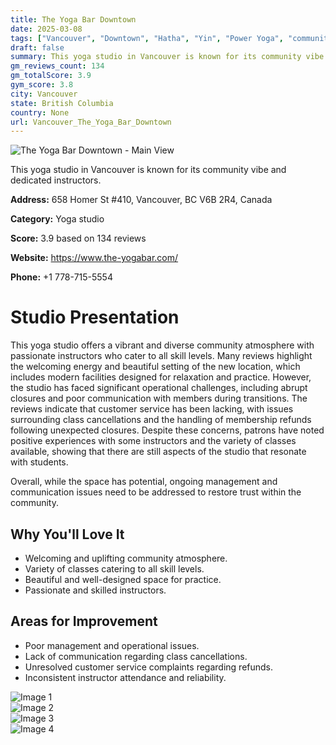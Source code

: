 ```yaml
---
title: The Yoga Bar Downtown
date: 2025-03-08
tags: ["Vancouver", "Downtown", "Hatha", "Yin", "Power Yoga", "community", "atmosphere", "Vancouver"]  
draft: false
summary: This yoga studio in Vancouver is known for its community vibe and dedicated instructors.
gm_reviews_count: 134
gm_totalScore: 3.9
gym_score: 3.8
city: Vancouver
state: British Columbia
country: None
url: Vancouver_The_Yoga_Bar_Downtown
---
```


<div className="aspect-[16/9] relative my-8">
  <img 
    src="https://lh5.googleusercontent.com/p/AF1QipMFmNStHzgHEvRBriC1uqM7hLMZRdamNX3btQlK=w1920-h1080-k-no"
    alt="The Yoga Bar Downtown - Main View"
    className="object-cover absolute inset-0 w-full h-full rounded-lg"
  />
</div>

This yoga studio in Vancouver is known for its community vibe and dedicated instructors.

**Address:** 658 Homer St #410, Vancouver, BC V6B 2R4, Canada

**Category:** Yoga studio

**Score:** 3.9 based on 134 reviews

**Website:** https://www.the-yogabar.com/

**Phone:** +1 778-715-5554

# Studio Presentation

This yoga studio offers a vibrant and diverse community atmosphere with passionate instructors who cater to all skill levels. Many reviews highlight the welcoming energy and beautiful setting of the new location, which includes modern facilities designed for relaxation and practice. However, the studio has faced significant operational challenges, including abrupt closures and poor communication with members during transitions. The reviews indicate that customer service has been lacking, with issues surrounding class cancellations and the handling of membership refunds following unexpected closures. Despite these concerns, patrons have noted positive experiences with some instructors and the variety of classes available, showing that there are still aspects of the studio that resonate with students.

Overall, while the space has potential, ongoing management and communication issues need to be addressed to restore trust within the community.

## Why You'll Love It

- Welcoming and uplifting community atmosphere.
- Variety of classes catering to all skill levels.
- Beautiful and well-designed space for practice.
- Passionate and skilled instructors.

## Areas for Improvement

- Poor management and operational issues.
- Lack of communication regarding class cancellations.
- Unresolved customer service complaints regarding refunds.
- Inconsistent instructor attendance and reliability.

<div className="grid grid-cols-1 xl:grid-cols-2 gap-4 my-8">
<div className="aspect-[4/3] relative"><img src="https://lh3.googleusercontent.com/p/AF1QipN9Gm55thJmpI9nToj3MWoM_TGF8iI20u57NUeO=w1920-h1080-k-no" alt="Image 1" className="object-cover absolute inset-0 w-full h-full rounded-lg" /></div>
<div className="aspect-[4/3] relative"><img src="https://lh5.googleusercontent.com/p/AF1QipPa6D3Irw7cZvZReDrEwP8eRyjmSaUXv5B5lt_r=w1920-h1080-k-no" alt="Image 2" className="object-cover absolute inset-0 w-full h-full rounded-lg" /></div>
<div className="aspect-[4/3] relative"><img src="https://lh5.googleusercontent.com/p/AF1QipMzCkqHwWz3AUbrBko3eOcM3DHvoS8-8GNQOIcA=w1920-h1080-k-no" alt="Image 3" className="object-cover absolute inset-0 w-full h-full rounded-lg" /></div>
<div className="aspect-[4/3] relative"><img src="https://lh5.googleusercontent.com/p/AF1QipObuuNoFVfUR7PJPXmc9VfP7nNz7KHXNo3JwnNN=w1920-h1080-k-no" alt="Image 4" className="object-cover absolute inset-0 w-full h-full rounded-lg" /></div>
</div>